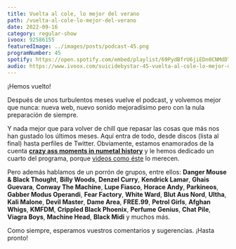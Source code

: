 ```yaml
---
title: Vuelta al cole, lo mejor del verano
path: /vuelta-al-cole-lo-mejor-del-verano
date: 2022-09-16
category: regular-show
ivoox: 92586155
featuredImage: ../images/posts/podcast-45.png
programNumber: 45
spotify: https://open.spotify.com/embed/playlist/69PydBfrU6jiEDn0CNMdDT?si=a9433d82b3f24990
audio: https://www.ivoox.com/suicidebystar-45-vuelta-al-cole-lo-mejor-del_mf_92586155_feed_1.mp3
---
```


¡Hemos vuelto!

Después de unos turbulentos meses vuelve el podcast, y volvemos mejor que nunca: nueva web, nuevo sonido mejoradísimo pero con la nula preparación de siempre.

Y nada mejor que para volver de chill que repasar las cosas que más nos han gustado los últimos meses. Aquí entra de todo, desde discos (lista al final) hasta perfiles de Twitter. Obviamente, estamos enamorados de la cuenta [**crazy ass moments in numetal history**](https://twitter.com/numetal_moment) y le hemos dedicado un cuarto del programa, porque [videos como éste](https://twitter.com/numetal_moment/status/1536436433094791169) lo merecen.

Pero además hablamos de un porrón de grupos, entre ellos: **Danger Mouse & Black Thought**, **Billy Woods**, **Denzel Curry**, **Kendrick Lamar**, **Ghais Guevara**, **Conway The Machine**, **Lupe Fiasco**, **Horace Andy**, **Parkineos**, **Gabber Modus Operandi**, **Fear Factory**, **White Ward**, **Blut Aus Nord**, **Ultha**, **Kali Malone**, **Devil Master**, **Dame Area**, **FREE.99**, **Petrol Girls**, **Afghan Whigs**, **KMFDM**, **Crippled Black Phoenix**, **Perfume Genius**, **Chat Pile**, **Viagra Boys**, **Machine Head**, **Black Midi** y muchos más.

Como siempre, esperamos vuestros comentarios y sugerencias. ¡Hasta pronto!
